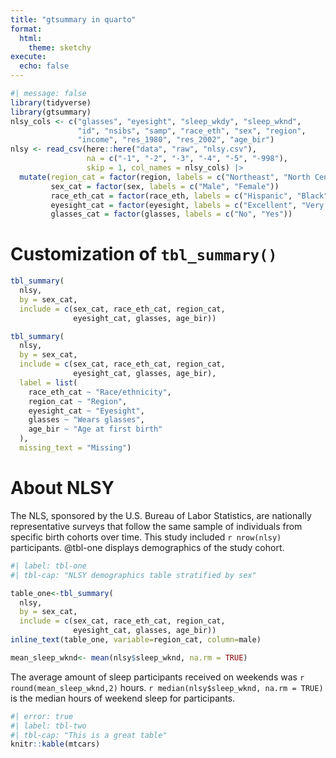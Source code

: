```yaml
---
title: "gtsummary in quarto"
format:
  html:
    theme: sketchy
execute:
  echo: false
---
```


```r
#| message: false
library(tidyverse)
library(gtsummary)
nlsy_cols <- c("glasses", "eyesight", "sleep_wkdy", "sleep_wknd", 
               "id", "nsibs", "samp", "race_eth", "sex", "region", 
               "income", "res_1980", "res_2002", "age_bir")
nlsy <- read_csv(here::here("data", "raw", "nlsy.csv"), 
                 na = c("-1", "-2", "-3", "-4", "-5", "-998"),
                 skip = 1, col_names = nlsy_cols) |> 
  mutate(region_cat = factor(region, labels = c("Northeast", "North Central", "South", "West")))
         sex_cat = factor(sex, labels = c("Male", "Female"))
         race_eth_cat = factor(race_eth, labels = c("Hispanic", "Black", "Non-Black, Non-Hispanic"))
         eyesight_cat = factor(eyesight, labels = c("Excellent", "Very good", "Good", "Fair", "Poor"))
         glasses_cat = factor(glasses, labels = c("No", "Yes"))
```

# Customization of `tbl_summary()`

```r

tbl_summary(
  nlsy,
  by = sex_cat,
  include = c(sex_cat, race_eth_cat, region_cat,
              eyesight_cat, glasses, age_bir))

```

```r
tbl_summary(
  nlsy,
  by = sex_cat,
  include = c(sex_cat, race_eth_cat, region_cat,
              eyesight_cat, glasses, age_bir),
  label = list(
    race_eth_cat ~ "Race/ethnicity",
    region_cat ~ "Region",
    eyesight_cat ~ "Eyesight",
    glasses ~ "Wears glasses",
    age_bir ~ "Age at first birth"
  ),
  missing_text = "Missing")
```

# About NLSY

The NLS, sponsored by the U.S. Bureau of Labor Statistics, are nationally representative surveys that follow the same sample of individuals from specific birth cohorts over time. This study included `r nrow(nlsy)` participants. @tbl-one displays demographics of the study cohort.


```r
#| label: tbl-one
#| tbl-cap: "NLSY demographics table stratified by sex"

table_one<-tbl_summary(
  nlsy,
  by = sex_cat,
  include = c(sex_cat, race_eth_cat, region_cat,
              eyesight_cat, glasses, age_bir))
inline_text(table_one, variable=region_cat, column=male)
```

```r
mean_sleep_wknd<- mean(nlsy$sleep_wknd, na.rm = TRUE)

```
The average amount of sleep participants received on weekends was `r round(mean_sleep_wknd,2)` hours. `r median(nlsy$sleep_wknd, na.rm = TRUE)` is the median hours of weekend sleep for participants.

```r
#| error: true
#| label: tbl-two
#| tbl-cap: "This is a great table"
knitr::kable(mtcars)

```


